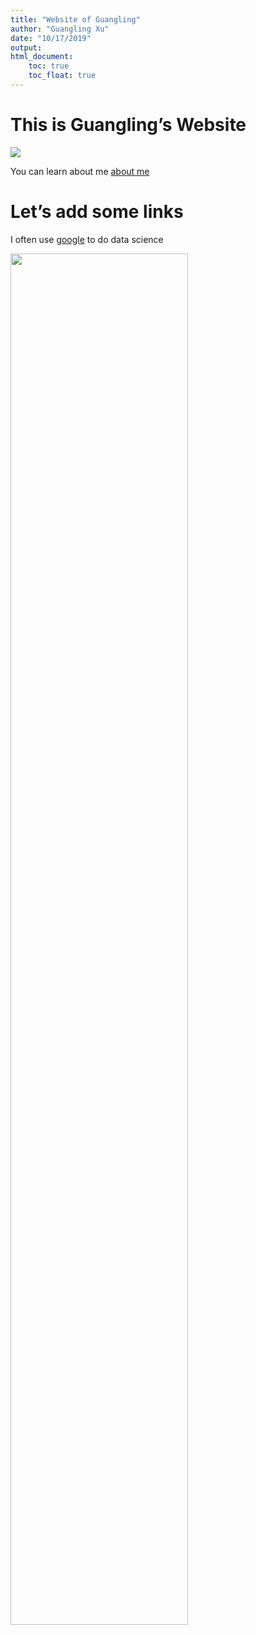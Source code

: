 ```yaml
---
title: "Website of Guangling"
author: "Guangling Xu"
date: "10/17/2019"
output: 
html_document:
    toc: true
    toc_float: true
---
```

# This is Guangling's Website
![](https://media.giphy.com/media/drXGoW1iudhKw/giphy.gif)

You can learn about me [about me](aboutme.html)

# Let's add some links

I often use [google](http://www.google.com) to do data science

<img src="image/screen saver.jpg" style="width:75%">